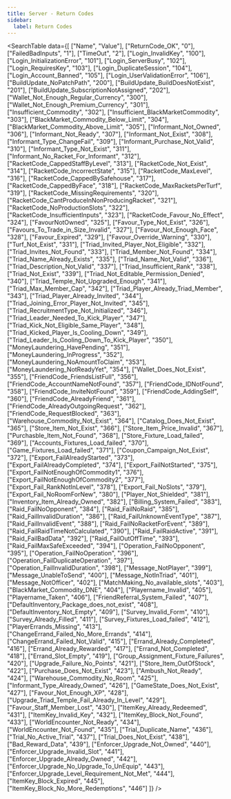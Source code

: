 ```yaml
---
title: Server - Return Codes
sidebar:
  label: Return Codes
---
```




<SearchTable data={[
    ["Name", "Value"],
    ["ReturnCode_OK", "0"],
    ["FailedBadInputs", "1"],
    ["TimeOut", "2"],
    ["Login_InvalidKey", "100"],
    ["Login_InitializationError", "101"],
    ["Login_ServerBusy", "102"],
    ["Login_RequiresKey", "103"],
    ["Login_DuplicateSession", "104"],
    ["Login_Account_Banned", "105"],
    ["Login_UserValidationError", "106"],
    ["BuildUpdate_NoPatchPath", "200"],
    ["BuildUpdate_BuildDoesNotExist", "201"],
    ["BuildUpdate_SubscriptionNotAssigned", "202"],
    ["Wallet_Not_Enough_Regular_Currency", "300"],
    ["Wallet_Not_Enough_Premium_Currency", "301"],
    ["Insufficient_Commodity", "302"],
    ["Insufficient_BlackMarketCommodity", "303"],
    ["BlackMarket_Commodity_Below_Limit", "304"],
    ["BlackMarket_Commodity_Above_Limit", "305"],
    ["Informant_Not_Owned", "306"],
    ["Informant_Not_Ready", "307"],
    ["Informant_Not_Exist", "308"],
    ["Informant_Type_ChangeFail", "309"],
    ["Informant_Purchase_Not_Valid", "310"],
    ["Informant_Type_Not_Exist", "311"],
    ["Informant_No_Racket_For_Informant", "312"],
    ["RacketCode_CappedStaffByLevel", "313"],
    ["RacketCode_Not_Exist", "314"],
    ["RacketCode_IncorrectState", "315"],
    ["RacketCode_MaxLevel", "316"],
    ["RacketCode_CappedBySafehouse", "317"],
    ["RacketCode_CappedByFace", "318"],
    ["RacketCode_MaxRacketsPerTurf", "319"],
    ["RacketCode_MissingRequirements", "320"],
    ["RacketCode_CantProduceInNonProducingRacket", "321"],
    ["RacketCode_NoProductionSlots", "322"],
    ["RacketCode_InsufficientInputs", "323"],
    ["RacketCode_Favour_No_Effect", "324"],
    ["FavourNotOwned", "325"],
    ["Favour_Type_Not_Exist", "326"],
    ["Favours_To_Trade_in_Size_Invalid", "327"],
    ["Favour_Not_Enough_Face", "328"],
    ["Favour_Expired", "329"],
    ["Favour_Override_Warning", "330"],
    ["Turf_Not_Exist", "331"],
    ["Triad_Invited_Player_Not_Eligible", "332"],
    ["Triad_Invites_Not_Found", "333"],
    ["Triad_Member_Not_Found", "334"],
    ["Triad_Name_Already_Exists", "335"],
    ["Triad_Name_Not_Valid", "336"],
    ["Triad_Description_Not_Valid", "337"],
    ["Triad_Insufficient_Rank", "338"],
    ["Triad_Not_Exist", "339"],
    ["Triad_Not_Editable_Permission_Denied", "340"],
    ["Triad_Temple_Not_Upgraded_Enough", "341"],
    ["Triad_Max_Member_Cap", "342"],
    ["Triad_Player_Already_Triad_Member", "343"],
    ["Triad_Player_Already_Invited", "344"],
    ["Triad_Joining_Error_Player_Not_Invited", "345"],
    ["Triad_RecruitmentType_Not_Initialized", "346"],
    ["Triad_Leader_Needed_To_Kick_Player", "347"],
    ["Triad_Kick_Not_Eligible_Same_Player", "348"],
    ["Triad_Kicked_Player_Is_Cooling_Down", "349"],
    ["Triad_Leader_Is_Cooling_Down_To_Kick_Player", "350"],
    ["MoneyLaundering_HavePending", "351"],
    ["MoneyLaundering_InProgress", "352"],
    ["MoneyLaundering_NoAmountToClaim", "353"],
    ["MoneyLaundering_NotReadyYet", "354"],
    ["Wallet_Does_Not_Exist", "355"],
    ["FriendCode_FriendsListFull", "356"],
    ["FriendCode_AccountNameNotFound", "357"],
    ["FriendCode_IDNotFound", "358"],
    ["FriendCode_InviteNotFound", "359"],
    ["FriendCode_AddingSelf", "360"],
    ["FriendCode_AlreadyFriend", "361"],
    ["FriendCode_AlreadyOutgoingRequest", "362"],
    ["FriendCode_RequestBlocked", "363"],
    ["Warehouse_Commodity_Not_Exist", "364"],
    ["Catalog_Does_Not_Exist", "365"],
    ["Store_Item_Not_Exist", "366"],
    ["Store_Item_Price_Invalid", "367"],
    ["Purchasble_Item_Not_Found", "368"],
    ["Store_Fixture_Load_failed", "369"],
    ["Accounts_Fixtures_Load_failed", "370"],
    ["Game_Fixtures_Load_failed", "371"],
    ["Coupon_Campaign_Not_Exist", "372"],
    ["Export_FailAlreadyStarted", "373"],
    ["Export_FailAlreadyCompleted", "374"],
    ["Export_FailNotStarted", "375"],
    ["Export_FailNotEnoughOfCommodity1", "376"],
    ["Export_FailNotEnoughOfCommodity2", "377"],
    ["Export_Fail_RankNotInLevel", "378"],
    ["Export_Fail_NoSlots", "379"],
    ["Export_Fail_NoRoomForNew", "380"],
    ["Player_Not_Shielded", "381"],
    ["Inventory_Item_Already_Owned", "382"],
    ["Billing_System_Failed", "383"],
    ["Raid_FailNoOpponent", "384"],
    ["Raid_FailNoRaid", "385"],
    ["Raid_FailInvalidDuration", "386"],
    ["Raid_FailUnknownEventType", "387"],
    ["Raid_FailInvalidEvent", "388"],
    ["Raid_FailNoRacketForEvent", "389"],
    ["Raid_FailRaidTimeNotCalculated", "390"],
    ["Raid_FailRaidActive", "391"],
    ["Raid_FailBadData", "392"],
    ["Raid_FailOutOffTime", "393"],
    ["Raid_FailMaxSafeExceeded", "394"],
    ["Operation_FailNoOpponent", "395"],
    ["Operation_FailNoOperation", "396"],
    ["Operation_FailDuplicateOperation", "397"],
    ["Operation_FailInvalidDuration", "398"],
    ["Message_NotPlayer", "399"],
    ["Message_UnableToSend", "400"],
    ["Message_NotInTriad", "401"],
    ["Message_NotOfficer", "402"],
    ["MatchMaking_No_available_slots", "403"],
    ["BlackMarket_Commodity_DNE", "404"],
    ["Playername_Invalid", "405"],
    ["Playername_Taken", "406"],
    ["FriendReferral_System_Failed", "407"],
    ["DefaultInventory_Package_does_not_exist", "408"],
    ["DefaultInventory_Not_Empty", "409"],
    ["Survey_Invalid_Form", "410"],
    ["Survey_Already_Filled", "411"],
    ["Survey_Fixtures_Load_failed", "412"],
    ["PlayerErrands_Missing", "413"],
    ["ChangeErrand_Failed_No_More_Errands", "414"],
    ["ChangeErrand_Failed_Not_Valid", "415"],
    ["Errand_Already_Completed", "416"],
    ["Errand_Already_Rewarded", "417"],
    ["Errand_Not_Completed", "418"],
    ["Errand_Slot_Empty", "419"],
    ["Group_Assignment_Fixture_Failures", "420"],
    ["Upgrade_Failure_No_Points", "421"],
    ["Store_Item_OutOfStock", "422"],
    ["Purchase_Does_Not_Exist", "423"],
    ["Ambush_Not_Ready", "424"],
    ["Warehouse_Commodity_No_Room", "425"],
    ["Informant_Type_Already_Owned", "426"],
    ["GameState_Does_Not_Exist", "427"],
    ["Favour_Not_Enough_XP", "428"],
    ["Upgrade_Triad_Temple_Fail_Already_In_Level", "429"],
    ["Favour_Staff_Member_Lost", "430"],
    ["ItemKey_Already_Redeemed", "431"],
    ["ItemKey_Invalid_Key", "432"],
    ["ItemKey_Block_Not_Found", "433"],
    ["WorldEncounter_Not_Ready", "434"],
    ["WorldEncounter_Not_Found", "435"],
    ["Trial_Duplicate_Name", "436"],
    ["Trial_No_Active_Trial", "437"],
    ["Trial_Does_Not_Exist", "438"],
    ["Bad_Reward_Data", "439"],
    ["Enforcer_Upgrade_Not_Owned", "440"],
    ["Enforcer_Upgrade_Invalid_Slot", "441"],
    ["Enforcer_Upgrade_Already_Owned", "442"],
    ["Enforcer_Upgrade_No_Upgrade_To_UnEquip", "443"],
    ["Enforcer_Upgrade_Level_Requirement_Not_Met", "444"],
    ["ItemKey_Block_Expired", "445"],
    ["ItemKey_Block_No_More_Redemptions", "446"]
]} />
